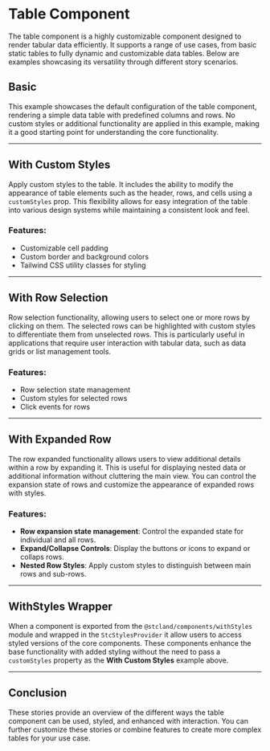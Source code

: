 
<Meta of={TableStories} />

# Table Component

The table component is a highly customizable component designed to render tabular data efficiently. It supports a range of use cases, from basic static tables to fully dynamic and customizable data tables. Below are examples showcasing its versatility through different story scenarios.


## Basic 

This example showcases the default configuration of the table component, rendering a simple data table with predefined columns and rows. No custom styles or additional functionality are applied in this example, making it a good starting point for understanding the core functionality.

<Canvas of={TableStories.Base} />

---

## With Custom Styles

Apply custom styles to the table. It includes the ability to modify the appearance of table elements such as the header, rows, and cells using a `customStyles` prop. This flexibility allows for easy integration of the table into various design systems while maintaining a consistent look and feel.

### Features:
- Customizable cell padding
- Custom border and background colors
- Tailwind CSS utility classes for styling

<Canvas of={TableStories.WithCustomStyles} />

---

## With Row Selection

Row selection functionality, allowing users to select one or more rows by clicking on them. The selected rows can be highlighted with custom styles to differentiate them from unselected rows. This is particularly useful in applications that require user interaction with tabular data, such as data grids or list management tools.

### Features:
- Row selection state management
- Custom styles for selected rows
- Click events for rows

<Canvas of={TableStories.WithRowSelected} />

---

## With Expanded Row

The row expanded functionality allows users to view additional details within a row by expanding it. This is useful for displaying nested data or additional information without cluttering the main view. You can control the expansion state of rows and customize the appearance of expanded rows with styles.

### Features:
- **Row expansion state management**: Control the expanded state for individual and all rows.
- **Expand/Collapse Controls**: Display the buttons or icons to expand or collaps rows.
- **Nested Row Styles**: Apply custom styles to distinguish between main rows and sub-rows.

<Canvas of={TableStories.WithExpandedRows} />

---


## WithStyles Wrapper

When a component is exported from the `@stcland/components/withStyles` module and wrapped in the `StcStylesProvider` it allow 
users to access styled versions of the core components. These components enhance the base functionality with added styling without
the need to pass a `customStyles` property as the **With Custom Styles** example above.


<Canvas of={TableStories.WithStyles} />

---


## Conclusion

These stories provide an overview of the different ways the table component can be used, styled, and enhanced with interaction. You can further customize these stories or combine features to create more complex tables for your use case.
